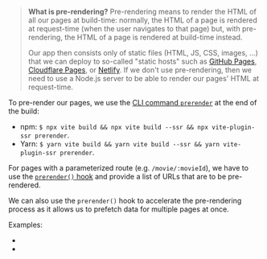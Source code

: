 
> **What is pre-rendering?**
> Pre-rendering means to render the HTML of all our pages at build-time:
> normally, the HTML of a page is rendered at request-time
> (when the user navigates to that page) but,
> with pre-rendering, the HTML of a page is rendered at build-time instead.
>
> Our app then consists only of static files (HTML, JS, CSS, images, ...)
> that we can deploy to so-called "static hosts" such as [GitHub Pages](https://pages.github.com/), [Cloudflare Pages](https://pages.cloudflare.com/), or [Netlify](https://www.netlify.com/).
> If we don't use pre-rendering, then we need to use a Node.js server to be able to render our pages' HTML at request-time.

To pre-render our pages, we use the [CLI command `prerender`](/command-prerender) at the end of the build:
 - npm: `$ npx vite build && npx vite build --ssr && npx vite-plugin-ssr prerender`.
 - Yarn: `$ yarn vite build && yarn vite build --ssr && yarn vite-plugin-ssr prerender`.

For pages with a parameterized route (e.g. `/movie/:movieId`), we have to use the [`prerender()` hook](/prerender) and provide a list of URLs that are to be pre-rendered.

We can also use the `prerender()` hook to accelerate the pre-rendering process as it allows us to prefetch data for multiple pages at once.

Examples:
 - <RepoLink path='/examples/vue-full/' />
 - <RepoLink path='/examples/react-full/' />
